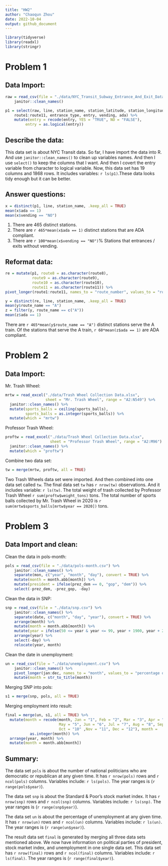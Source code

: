 ```yaml
---
title: "HW2"
author: "Chaoqun Zhou"
date: 2022-10-04
output: github_document
---
```

```r
library(tidyverse)
library(readxl)
library(stringr)
```


# Problem 1

## Data Import:

```r
raw = read_csv(file = "./data/NYC_Transit_Subway_Entrance_And_Exit_Data.csv") %>% 
    janitor::clean_names() 

p1 = select(raw, line, station_name, station_latitude, station_longitude,
    route1:route11, entrance_type, entry, vending, ada) %>% 
    mutate(entry = recode(entry, YES = "TRUE", NO = "FALSE"),
         entry = as.logical(entry)) 
```

## Describe the data:
This data set is about NYC Transit data. So far, I have import the data into R. And use `janitor::clean_names()` to clean up variables names. And then I use `select()` to keep the columns that I want. And then I covert the entry variable from character to logical variable. Now, this data set has 19 columns and 1868 rows. It includes variables: `r ls(p1)`.These data looks tidy enough but it can be better. 

## Answer questions:

```r
x = distinct(p1, line, station_name, .keep_all = TRUE)
mean(x$ada == 1)
mean(x$vending == "NO")
```

1. There are 465 distinct stations. 
2. There are `r 465*mean(x$ada == 1)` distinct stations that are ADA compliant.
3. There are `r 100*mean(x$vending == "NO")`% Stations that entrances / exits without vending.

## Reformat data:
```r
re = mutate(p1, route8 = as.character(route8),
            route9 = as.character(route9),
            route10 = as.character(route10),
            route11 = as.character(route11)) %>% 
pivot_longer(route1:route11, names_to = "route_number", values_to = "route_name")
```

```r
y = distinct(re, line, station_name, .keep_all = TRUE)
mean(y$route_name == "A")
z = filter(y, route_name == c("A"))
mean(z$ada == 1)
```

There are `r 465*mean(y$route_name == "A")` distinct stations serve the A train. Of the stations that serve the A train, `r 60*mean(z$ada == 1)` are ADA compliant. 

# Problem 2

## Data Import:

Mr. Trash Wheel:
```r
mrtw = read_excel("./data/Trash Wheel Collection Data.xlsx", 
                  sheet = "Mr. Trash Wheel", range = "A2:N549") %>% 
  janitor::clean_names() %>% 
  mutate(sports_balls = ceiling(sports_balls), 
         sports_balls = as.integer(sports_balls)) %>% 
  mutate(which = "mrtw")
```

Professor Trash Wheel:
```r
proftw = read_excel("./data/Trash Wheel Collection Data.xlsx", 
                    sheet = "Professor Trash Wheel", range = "A2:M96") %>% 
  janitor::clean_names() %>% 
  mutate(which = "proftw")
```

Combine two data set:
```r
tw = merge(mrtw, proftw, all = TRUE)
```

Two Trash Wheels data set were imported. And then combined into one data set called `tw`. The final data set `tw` has `r nrow(tw)` observations. And it includes variable: `r ls(tw)`. The total weight of trash collected by Professor Trash Wheel `r sum(proftw$weight_tons)` tons. The total number of sports balls collected by Mr. Trash Wheel in 2020 is `r sum(mrtw$sports_balls[mrtw$year == 2020])` tons.


# Problem 3

## Data Import and clean:

Clean the data in pols-month:
```r
pols = read_csv(file = "./data/pols-month.csv") %>% 
    janitor::clean_names() %>% 
    separate(mon, c("year", "month", "day"), convert = TRUE) %>% 
    mutate(month = month.abb[month]) %>% 
    mutate(president = ifelse(prez_dem == 0, "gop", "dem")) %>% 
    select(-prez_dem, -prez_gop, -day)
```

Clean the data in SNP:
```r
snp = read_csv(file = "./data/snp.csv") %>% 
    janitor::clean_names() %>% 
    separate(date, c("month", "day", "year"), convert = TRUE) %>%
    arrange(month) %>% 
    mutate(month = month.abb[month]) %>%
    mutate(year = ifelse(50 <= year & year <= 99, year + 1900, year + 2000)) %>%
    arrange(year) %>% 
    select(-day) %>% 
    relocate(year, month)
```

Clean the date in unemployment:
```r
un = read_csv(file = "./data/unemployment.csv") %>% 
    janitor::clean_names() %>% 
    pivot_longer(jan:dec, names_to = "month", values_to = "percentage of unemployment") %>% 
    mutate(month = str_to_title(month))
```

Merging SNP into pols:
```r
s1 = merge(snp, pols, all = TRUE)
```

Merging employment into result:
```r
final = merge(un, s1, all = TRUE) %>%
  mutate(month = recode(month, Jan = "1", Feb = "2", Mar = "3", Apr = "4", 
                        May = "5", Jun = "6", Jul = "7", Aug = "8", Sep = "9", 
                        Oct = "10" ,Nov = "11", Dec = "12"), month = 
           as.integer(month)) %>% 
  arrange(year, month) %>% 
  mutate(month = month.abb[month])
```

## Summary:

The data set `pols` is about the number of national politicians who are democratic or republican at any given time. It has `r nrow(pols)` rows and `r ncol(pols)` columns. Variables include: `r ls(pols)`. The year ranges is (`r range(pols$year)`).

The data set `snp` is about the Standard & Poor’s stock market index. It has `r nrow(snp)` rows and `r ncol(snp)` columns. Variables include: `r ls(snp)`. The year ranges is (`r range(snp$year)`).

The data set `un` is about the percentage of unemployment at any given time. It has `r nrow(un)` rows and `r ncol(un)` columns. Variables include: `r ls(un)`. The year ranges is (`r range(un$year)`).

The result data set `final` is generated by merging all three data sets mentioned above. We now have information on political parties of president, stock market index, and unemployment in one single data set. This data set has `r nrow(final)` rows and `r ncol(final)` columns. Variables include: `r ls(final)`. The year ranges is (`r range(final$year)`).










